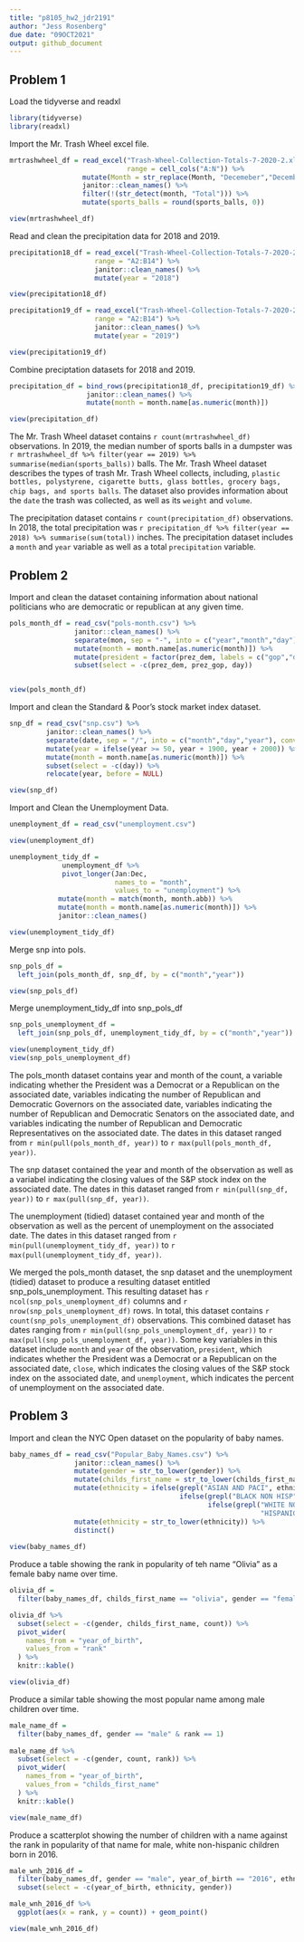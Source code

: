 ```yaml
---
title: "p8105_hw2_jdr2191"
author: "Jess Rosenberg"
due date: "09OCT2021"
output: github_document
---
```


## Problem 1

Load the tidyverse and readxl
```r
library(tidyverse)
library(readxl)
```

Import the Mr. Trash Wheel excel file.
```r
mrtrashwheel_df = read_excel("Trash-Wheel-Collection-Totals-7-2020-2.xlsx", sheet = "Mr. Trash Wheel",
                             range = cell_cols("A:N")) %>%
                  mutate(Month = str_replace(Month, "Decemeber","December")) %>%
                  janitor::clean_names() %>%
                  filter(!(str_detect(month, "Total"))) %>%
                  mutate(sports_balls = round(sports_balls, 0))

view(mrtrashwheel_df)
```

Read and clean the precipitation data for 2018 and 2019.
```r
precipitation18_df = read_excel("Trash-Wheel-Collection-Totals-7-2020-2.xlsx",sheet = "2018 Precipitation",
                     range = "A2:B14") %>%
                     janitor::clean_names() %>%
                     mutate(year = "2018")

view(precipitation18_df)

precipitation19_df = read_excel("Trash-Wheel-Collection-Totals-7-2020-2.xlsx",sheet = "2019 Precipitation",
                     range = "A2:B14") %>%
                     janitor::clean_names() %>%
                     mutate(year = "2019") 

view(precipitation19_df)
```

Combine preciptation datasets for 2018 and 2019.
```r
precipitation_df = bind_rows(precipitation18_df, precipitation19_df) %>%
                   janitor::clean_names() %>%
                   mutate(month = month.name[as.numeric(month)])

view(precipitation_df)
```

The Mr. Trash Wheel dataset contains `r count(mrtrashwheel_df)` observations. In 2019, the median number of sports balls in a dumpster was  `r mrtrashwheel_df %>% filter(year == 2019) %>% summarise(median(sports_balls))` balls. The Mr. Trash Wheel dataset describes the types of trash Mr. Trash Wheel collects, including, `plastic bottles, polystyrene, cigarette butts, glass bottles, grocery bags, chip bags, and sports balls`. The dataset also provides information about the `date` the trash was collected, as well as its `weight` and `volume`.

The precipitation dataset contains `r count(precipitation_df)` observations. In 2018, the total precipitation was `r precipitation_df %>% filter(year == 2018) %>% summarise(sum(total))` inches. The precipitation dataset includes a `month` and `year` variable as well as a total `precipitation` variable.

## Problem 2

Import and clean the dataset containing information about national politicians who are democratic or republican at any given time.
```r
pols_month_df = read_csv("pols-month.csv") %>%
                janitor::clean_names() %>%
                separate(mon, sep = "-", into = c("year","month","day"), convert = TRUE) %>%
                mutate(month = month.name[as.numeric(month)]) %>%
                mutate(president = factor(prez_dem, labels = c("gop","dem"))) %>%
                subset(select = -c(prez_dem, prez_gop, day))


view(pols_month_df)
```

Import and clean the Standard & Poor’s stock market index dataset.
```r
snp_df = read_csv("snp.csv") %>%
         janitor::clean_names() %>%
         separate(date, sep = "/", into = c("month","day","year"), convert = TRUE) %>%
         mutate(year = ifelse(year >= 50, year + 1900, year + 2000)) %>%
         mutate(month = month.name[as.numeric(month)]) %>%
         subset(select = -c(day)) %>%
         relocate(year, before = NULL) 

view(snp_df)
```

Import and Clean the Unemployment Data.
```r
unemployment_df = read_csv("unemployment.csv")

view(unemployment_df)
```

```r
unemployment_tidy_df = 
             unemployment_df %>%
             pivot_longer(Jan:Dec,
                          names_to = "month",
                          values_to = "unemployment") %>%
            mutate(month = match(month, month.abb)) %>%
            mutate(month = month.name[as.numeric(month)]) %>%
            janitor::clean_names()

view(unemployment_tidy_df)

```

Merge snp into pols.
```r
snp_pols_df =
  left_join(pols_month_df, snp_df, by = c("month","year"))

view(snp_pols_df)
```

Merge unemployment_tidy_df into snp_pols_df
```r
snp_pols_unemployment_df =
  left_join(snp_pols_df, unemployment_tidy_df, by = c("month","year"))

view(unemployment_tidy_df)
view(snp_pols_unemployment_df)
```

The pols_month dataset contains year and month of the count, a variable indicating whether the President was a Democrat or a Republican on the associated date, variables indicating the number of Republican and Democratic Governors on the associated date, variables indicating the number of Republican and Democratic Senators on the associated date, and variables indicating the number of Republican and Democratic Representatives on the associated date. The dates in this dataset ranged from `r min(pull(pols_month_df, year))` to `r max(pull(pols_month_df, year))`. 

The snp dataset contained the year and month of the observation as well as a variabel indicating the closing values of the S&P stock index on the associated date. The dates in this dataset ranged from `r min(pull(snp_df, year))` to `r max(pull(snp_df, year))`.

The unemployment (tidied) dataset contained year and month of the observation as well as the percent of unemployment on the associated date. The dates in this dataset ranged from `r min(pull(unemployment_tidy_df, year))` to `r max(pull(unemployment_tidy_df, year))`.

We merged the pols_month dataset, the snp dataset and the unemployment (tidied) dataset to produce a resulting dataset entitled snp_pols_unemployment. This resulting dataset has `r ncol(snp_pols_unemployment_df)` columns and `r nrow(snp_pols_unemployment_df)` rows. In total, this dataset contains `r count(snp_pols_unemployment_df)` observations. This combined dataset has dates ranging from `r min(pull(snp_pols_unemployment_df, year))` to `r max(pull(snp_pols_unemployment_df, year))`. Some key variables in this dataset include `month` and `year` of the observation, `president`, which indicates whether the President was a Democrat or a Republican on the associated date, `close`, which indicates the closing values of the S&P stock index on the associated date, and `unemployment`, which indicates the percent of unemployment on the associated date.

## Problem 3

Import and clean the NYC Open dataset on the popularity of baby names.

```r
baby_names_df = read_csv("Popular_Baby_Names.csv") %>%
                janitor::clean_names() %>%
                mutate(gender = str_to_lower(gender)) %>%
                mutate(childs_first_name = str_to_lower(childs_first_name)) %>%
                mutate(ethnicity = ifelse(grepl("ASIAN AND PACI", ethnicity), "ASIAN AND PACIFIC ISLANDER",
                                          ifelse(grepl("BLACK NON HISP", ethnicity), "BLACK NON HISPANIC",
                                                 ifelse(grepl("WHITE NON HISP", ethnicity), "WHITE NON HISPANIC",
                                                              "HISPANIC")))) %>%
                mutate(ethnicity = str_to_lower(ethnicity)) %>%
                distinct()
                                          
view(baby_names_df)
```

Produce a table showing the rank in popularity of teh name "Olivia" as a female baby name over time.

```r
olivia_df =
  filter(baby_names_df, childs_first_name == "olivia", gender == "female")

olivia_df %>%
  subset(select = -c(gender, childs_first_name, count)) %>%
  pivot_wider(
    names_from = "year_of_birth",
    values_from = "rank"
  ) %>%
  knitr::kable()

view(olivia_df)
```

Produce a similar table showing the most popular name among male children over time.

```r
male_name_df = 
  filter(baby_names_df, gender == "male" & rank == 1)
  
male_name_df %>%
  subset(select = -c(gender, count, rank)) %>%
  pivot_wider(
    names_from = "year_of_birth",
    values_from = "childs_first_name"
  ) %>%
  knitr::kable()

view(male_name_df)

```

Produce a scatterplot showing the number of children with a name against the rank in popularity of that name for male, white non-hispanic children born in 2016.
```r
male_wnh_2016_df = 
  filter(baby_names_df, gender == "male", year_of_birth == "2016", ethnicity == "white non hispanic") %>%
  subset(select = -c(year_of_birth, ethnicity, gender))

male_wnh_2016_df %>%
  ggplot(aes(x = rank, y = count)) + geom_point()

view(male_wnh_2016_df)
```

